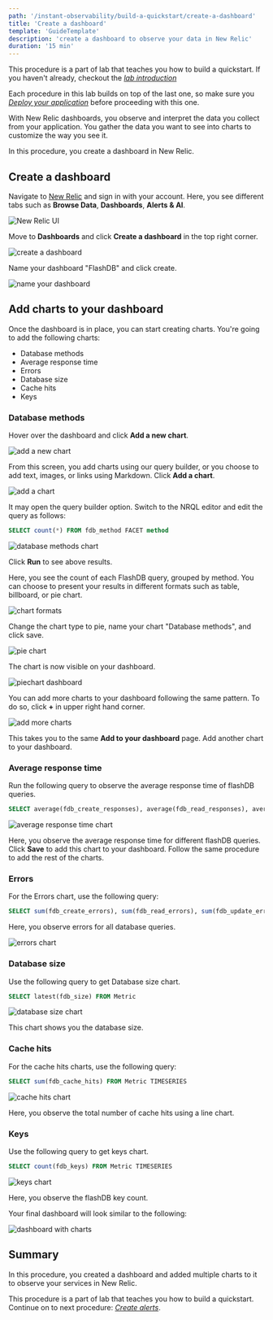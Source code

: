 ```yaml
---
path: '/instant-observability/build-a-quickstart/create-a-dashboard'
title: 'Create a dashboard'
template: 'GuideTemplate'
description: 'create a dashboard to observe your data in New Relic'
duration: '15 min'
---
```


<Callout variant="course" title="Lab">

This procedure is a part of lab that teaches you how to build a quickstart. If you haven't already, checkout the [_lab introduction_](/instant-observability/build-a-quickstart)

Each procedure in this lab builds on top of the last one, so make sure you [_Deploy your application_](/instant-observability/build-a-quickstart/deploy-your-application) before proceeding with this one.

</Callout>

With New Relic dashboards, you observe and interpret the data you collect from your application. You gather the data you want to see into charts to customize the way you see it.

In this procedure, you create a dashboard in New Relic. 

## Create a dashboard

Navigate to [New Relic](https://one.newrelic.com/) and sign in with your account. Here, you see different tabs such as **Browse Data**, **Dashboards**, **Alerts & AI**. 

![New Relic UI](../../../images/instant-observability/newrelic-homepage.png)

Move to **Dashboards** and click **Create a dashboard** in the top right corner. 

![create a dashboard](../../../images/instant-observability/create-dashboard.png)

Name your dashboard "FlashDB" and click create.

![name your dashboard](../../../images/instant-observability/name-dashboard.png)

## Add charts to your dashboard

Once the dashboard is in place, you can start creating charts. You're going to add the following charts:
- Database methods
- Average response time
- Errors
- Database size
- Cache hits
- Keys

### Database methods

Hover over the dashboard and click **Add a new chart**.

![add a new chart](../../../images/instant-observability/add-new-chart.png)

From this screen, you add charts using our query builder, or you choose to add text, images, or links using Markdown. Click **Add a chart**.

![add a chart](../../../images/instant-observability/add-a-chart.png)

It may open the query builder option. Switch to the NRQL editor and edit the query as follows:

```sql
SELECT count(*) FROM fdb_method FACET method 
```

![database methods chart](../../../images/instant-observability/fdb-methods.png)

Click **Run** to see above results.

Here, you see the count of each FlashDB query, grouped by method. You can choose to present your results in different formats such as table, billboard, or pie chart. 

![chart formats](../../../images/instant-observability/chart-formats.png)

Change the chart type to pie, name your chart "Database methods", and click save.

![pie chart](../../../images/instant-observability/piechart.png)

The chart is now visible on your dashboard.

![piechart dashboard](../../../images/instant-observability/piechart-dashboard.png)

You can add more charts to your dashboard following the same pattern. To do so, click **+** in upper right hand corner. 

![add more charts](../../../images/instant-observability/add-more-charts.png)

This takes you to the same **Add to your dashboard** page. Add another chart to your dashboard.

### Average response time
Run the following query to observe the average response time of flashDB queries. 

```sql
SELECT average(fdb_create_responses), average(fdb_read_responses), average(fdb_update_responses), average(fdb_delete_responses) FROM Metric TIMESERIES
```

![average response time chart](../../../images/instant-observability/average-response-time-chart.png ) 

Here, you observe the average response time for different flashDB queries. Click **Save** to add this chart to your dashboard. Follow the same procedure to add the rest of the charts.

### Errors

For the Errors chart, use the following query:

```sql
SELECT sum(fdb_create_errors), sum(fdb_read_errors), sum(fdb_update_errors), sum(fdb_delete_errors) FROM Metric TIMESERIES
```

Here, you observe errors for all database queries.

![errors chart](../../../images/instant-observability/errors-chart.png )

### Database size

Use the following query to get Database size chart.

```sql
SELECT latest(fdb_size) FROM Metric
```

![database size chart](../../../images/instant-observability/latest-database-size.png )

This chart shows you the database size. 

### Cache hits

For the cache hits charts, use the following query:

```sql
SELECT sum(fdb_cache_hits) FROM Metric TIMESERIES
```

![cache hits chart](../../../images/instant-observability/cache-hits-chart.png )

Here, you observe the total number of cache hits using a line chart.

### Keys

Use the following query to get keys chart.

```sql
SELECT count(fdb_keys) FROM Metric TIMESERIES
```

![keys chart](../../../images/instant-observability/keys-chart.png )

Here, you observe the flashDB key count. 

Your final dashboard will look similar to the following:

![dashboard with charts](../../../images/instant-observability/final-flashdb-dashboard.png )

## Summary

In this procedure, you created a dashboard and added multiple charts to it to observe your services in New Relic.

<Callout variant="course" title="Lab">

This procedure is a part of lab that teaches you how to build a quickstart. Continue on to next procedure:  [_Create alerts_](/instant-observability/build-a-quickstart/create-alerts).

</Callout>